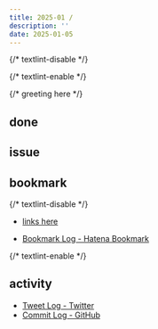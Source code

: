 ```yaml
---
title: 2025-01 / 
description: ''
date: 2025-01-05
---
```


{/* textlint-disable */}


{/* textlint-enable */}

{/* greeting here */}

## done

### 

## issue

### 

## bookmark

{/* textlint-disable */}

- [links here]()


- [Bookmark Log - Hatena Bookmark](https://b.hatena.ne.jp/Ryo_K/bookmark)

{/* textlint-enable */}

## activity

<Instagram instagramId="" />
<X url="" />
<YouTube id="" />

- [Tweet Log - Twitter](https://twitter.com/search?q=(from%3Alegnoh)%20until%3A2025-01-05%20since%3A2024-12-30%20-filter%3Areplies&src=typed_query)
- [Commit Log - GitHub](https://github.com/legnoh?tab=overview&from=2024-12-30&to=2025-01-05)
